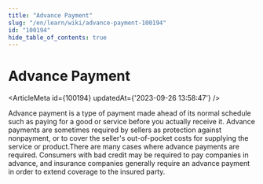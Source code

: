 ```yaml
---
title: "Advance Payment"
slug: "/en/learn/wiki/advance-payment-100194"
id: "100194"
hide_table_of_contents: true
---
```



# Advance Payment

<ArticleMeta id={100194} updatedAt={'2023-09-26 13:58:47'} />
<div className='border-solid border-b border-t-0 my-4 border-[var(--ifm-color-gray-300)]' />

Advance payment is a type of payment made ahead of its normal schedule such as paying for a good or service before you actually receive it. Advance payments are sometimes required by sellers as protection against nonpayment, or to cover the seller's out-of-pocket costs for supplying the service or product.There are many cases where advance payments are required. Consumers with bad credit may be required to pay companies in advance, and insurance companies generally require an advance payment in order to extend coverage to the insured party.
